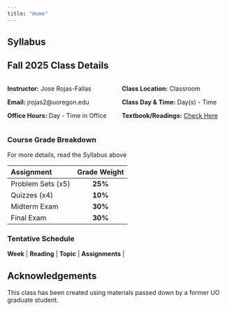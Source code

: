 ```yaml
---
title: "Home"
---
```


## Syllabus

## Fall 2025 Class Details

:::: {.columns}
:::{.column width="50%"}

**Instructor:** Jose Rojas-Fallas

**Email:** jrojas2@uoregon.edu

**Office Hours:** Day - Time in Office
:::

::: {.column width="50%"}

**Class Location:** Classroom

**Class Day & Time:** Day(s) - Time

**Textbook/Readings:** [Check Here](Readings/list.qmd)
:::

::::

### Course Grade Breakdown

For more details, read the Syllabus above


| Assignment   | Grade Weight  | 
|:------------|:------------:|
| Problem Sets (x5) | **25%** |
| Quizzes (x4) | **10%** |
| Midterm Exam | **30%** |
| Final Exam | **30%** |


### Tentative Schedule

| **Week** |  **Reading** |    **Topic**    | **Assignments** |


## Acknowledgements

This class has been created using materials passed down by a former UO graduate student. 
